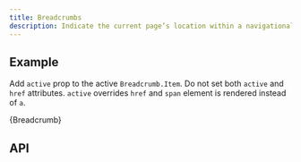 ```yaml
---
title: Breadcrumbs
description: Indicate the current page’s location within a navigational hierarchy that automatically adds separators via CSS.
---
```



## Example

Add `active` prop to the active `Breadcrumb.Item`. Do not set both `active` and `href` attributes. `active` overrides `href` and `span` element is rendered instead of `a`.

<CodeBlock language="jsx" live>
  {Breadcrumb}
</CodeBlock>

## API

<PropsTable name="Breadcrumb" />
<PropsTable name="BreadcrumbItem" />
